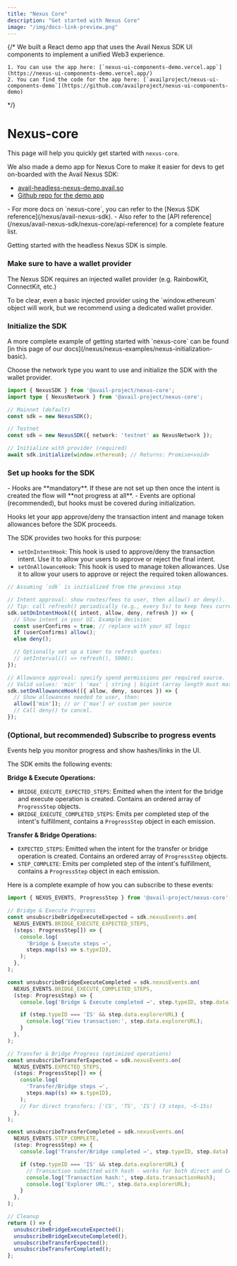 ```yaml
---
title: "Nexus Core"
description: "Get started with Nexus Core"
image: "/img/docs-link-preview.png"
---
```




{/* <Callout type="info">
    We built a React demo app that uses the Avail Nexus SDK UI components to implement a unified Web3 experience.

    1. You can use the app here: [`nexus-ui-components-demo.vercel.app`](https://nexus-ui-components-demo.vercel.app/)
    2. You can find the code for the app here: [`availproject/nexus-ui-components-demo`](https://github.com/availproject/nexus-ui-components-demo)
</Callout> */}


# Nexus-core

This page will help you quickly get started with `nexus-core`.

<Callout type="info">
We also made a demo app for Nexus Core to make it easier for devs to get on-boarded with the Avail Nexus SDK:

- [avail-headless-nexus-demo.avail.so](https://avail-headless-nexus-demo.avail.so/)
- [Github repo for the demo app](https://github.com/availproject/avail-nexus-demo)
</Callout>

<Callout type="info">
- For more docs on `nexus-core`, you can refer to the [Nexus SDK reference](/nexus/avail-nexus-sdk).
- Also refer to the [API reference](/nexus/avail-nexus-sdk/nexus-core/api-reference) for a complete feature list.
</Callout>

Getting started with the headless Nexus SDK is simple.

<Steps>

### Make sure to have a wallet provider

The Nexus SDK requires an injected wallet provider (e.g. RainbowKit, ConnectKit, etc.)

<Callout type="info">
To be clear, even a basic injected provider using the `window.ethereum` object will work, but we recommend using a dedicated wallet provider.
</Callout>

### Initialize the SDK

<Callout type="info">
A more complete example of getting started with `nexus-core` can be found [in this page of our docs](/nexus/nexus-examples/nexus-initialization-basic). 
</Callout>

Choose the network type you want to use and initialize the SDK with the wallet provider.

```typescript showLineNumbers filename="Typescript"
import { NexusSDK } from '@avail-project/nexus-core';
import type { NexusNetwork } from '@avail-project/nexus-core';

// Mainnet (default)
const sdk = new NexusSDK();

// Testnet
const sdk = new NexusSDK({ network: 'testnet' as NexusNetwork });

// Initialize with provider (required)
await sdk.initialize(window.ethereum); // Returns: Promise<void>

```

### Set up hooks for the SDK

<Callout type="warning">
- Hooks are **mandatory**. If these are not set up then once the intent is created the flow will **not progress at all**.  
- Events are optional (recommended), but hooks must be covered during initialization.
</Callout>

Hooks let your app approve/deny the transaction intent and manage token allowances before the SDK proceeds.

The SDK provides two hooks for this purpose:
- `setOnIntentHook`: This hook is used to approve/deny the transaction intent. Use it
to allow your users to approve or reject the final intent.
- `setOnAllowanceHook`: This hook is used to manage token allowances. Use it to allow your users to approve or reject the required token allowances.

```ts showLineNumbers filename="hooks.ts"
// Assuming `sdk` is initialized from the previous step

// Intent approval: show routes/fees to user, then allow() or deny().
// Tip: call refresh() periodically (e.g., every 5s) to keep fees current.
sdk.setOnIntentHook(({ intent, allow, deny, refresh }) => {
  // Show intent in your UI. Example decision:
  const userConfirms = true; // replace with your UI logic
  if (userConfirms) allow();
  else deny();

  // Optionally set up a timer to refresh quotes:
  // setInterval(() => refresh(), 5000);
});

// Allowance approval: specify spend permissions per required source.
// Valid values: 'min' | 'max' | string | bigint (array length must match sources.length)
sdk.setOnAllowanceHook(({ allow, deny, sources }) => {
  // Show allowances needed to user, then:
  allow(['min']); // or ['max'] or custom per source
  // Call deny() to cancel.
});
```

### (Optional, but recommended) Subscribe to progress events

<Callout>
Events help you monitor progress and show hashes/links in the UI.
</Callout>

The SDK emits the following events:

**Bridge & Execute Operations:**

- `BRIDGE_EXECUTE_EXPECTED_STEPS`: Emitted when the intent for the bridge and execute operation is created.
Contains an ordered array of `ProgressStep` objects.
- `BRIDGE_EXECUTE_COMPLETED_STEPS`: Emits per completed step of the intent's fulfillment, contains a `ProgressStep` object in each emission.

**Transfer & Bridge Operations:**

- `EXPECTED_STEPS`: Emitted when the intent for the transfer or bridge operation is created.
Contains an ordered array of `ProgressStep` objects.
- `STEP_COMPLETE`: Emits per completed step of the intent's fulfillment, contains a `ProgressStep` object in each emission.

Here is a complete example of how you can subscribe to these events:

```ts showLineNumbers filename="events.ts"
import { NEXUS_EVENTS, ProgressStep } from '@avail-project/nexus-core';

// Bridge & Execute Progress
const unsubscribeBridgeExecuteExpected = sdk.nexusEvents.on(
  NEXUS_EVENTS.BRIDGE_EXECUTE_EXPECTED_STEPS,
  (steps: ProgressStep[]) => {
    console.log(
      'Bridge & Execute steps →',
      steps.map((s) => s.typeID),
    );
  },
);

const unsubscribeBridgeExecuteCompleted = sdk.nexusEvents.on(
  NEXUS_EVENTS.BRIDGE_EXECUTE_COMPLETED_STEPS,
  (step: ProgressStep) => {
    console.log('Bridge & Execute completed →', step.typeID, step.data);

    if (step.typeID === 'IS' && step.data.explorerURL) {
      console.log('View transaction:', step.data.explorerURL);
    }
  },
);

// Transfer & Bridge Progress (optimized operations)
const unsubscribeTransferExpected = sdk.nexusEvents.on(
  NEXUS_EVENTS.EXPECTED_STEPS,
  (steps: ProgressStep[]) => {
    console.log(
      'Transfer/Bridge steps →',
      steps.map((s) => s.typeID),
    );
    // For direct transfers: ['CS', 'TS', 'IS'] (3 steps, ~5-15s)
  },
);

const unsubscribeTransferCompleted = sdk.nexusEvents.on(
  NEXUS_EVENTS.STEP_COMPLETE,
  (step: ProgressStep) => {
    console.log('Transfer/Bridge completed →', step.typeID, step.data);

    if (step.typeID === 'IS' && step.data.explorerURL) {
      // Transaction submitted with hash - works for both direct and CA
      console.log('Transaction hash:', step.data.transactionHash);
      console.log('Explorer URL:', step.data.explorerURL);
    }
  },
);

// Cleanup
return () => {
  unsubscribeBridgeExecuteExpected();
  unsubscribeBridgeExecuteCompleted();
  unsubscribeTransferExpected();
  unsubscribeTransferCompleted();
};
```

</Steps>

